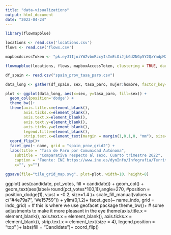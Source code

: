 ```yaml
---
title: "data-visualizations"
output: html_document
date: "2023-04-24"
---
```


```r
library(flowmapblue)
```


```r
locations <- read.csv('locations.csv')
flows <- read.csv('flows.csv')

mapboxAccessToken <- "pk.eyJ1IjoiYWZvbnRzcyIsImEiOiJjbGd2NGp5Y2QxYndpM2ZxdjVvdXFsZHFsIn0.r9oxooGixdq4jl-Np0a2Ng"

flowmapblue(locations, flows, mapboxAccessToken, clustering = TRUE, darkMode = TRUE, animation = FALSE)

```

``` r
df_spain <- read.csv("spain_prov_tasa_paro.csv")

data_long <- gather(df_spain, sex, tasa_paro, mujer:hombre, factor_key=TRUE)

plot <- ggplot(data_long, aes(x=sex, y=tasa_paro, fill=sex)) +
  geom_col(position='dodge') +
  theme_bw()+
  theme(axis.title.x=element_blank(),
        axis.ticks.x=element_blank(),
        axis.text.x=element_blank(),
        axis.text.y=element_blank(),
        axis.ticks.y=element_blank(),
        legend.title=element_blank(),
        strip.text.x=element_text(margin = margin(1,0,1,0, "mm"), size=6)) +
  coord_flip()+
  facet_geo(~ name, grid = "spain_prov_grid2") +
  labs(title = "Tasa de Paro por Comunidad Autónoma",
    subtitle = "Comparativa respecto al sexo. Cuarto trimestre 2022",
    caption = "Fuente: INE https://www.ine.es/dynInfo/Infografia/Territoriales/capitulo.html#!tabla",
    x="", y="")

ggsave(file="tile_grid_map.svg", plot=plot, width=10, height=8)
```

ggplot( aes(candidate, pct_votes, fill = candidate)) +
  geom_col() +
  geom_text(aes(label=round(pct_votes*100,1)),angle=270,
            #position =  position_dodge(1),
    vjust = -0.2,
    size=1.4
 )+
  scale_fill_manual(values = c("#4e79a7", "#e15759")) +
  ylim(0,1.2)+
  facet_geo(~ name_indo, grid = indo_grid) + # this is where we use geofacet package
  theme_bw()+
  # some adjustments to make it more pleasant in the eye
  theme(axis.title.x = element_blank(),
    axis.text.x = element_blank(),
    axis.ticks.x = element_blank(),
    strip.text.x = element_text(size = 4),
    legend.position = "top"
    )+
  labs(fill = "Candidate")+
  coord_flip()






















